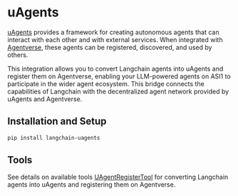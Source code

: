 # uAgents

[uAgents](https://fetch.ai/uagents) provides a framework for creating autonomous agents that can interact with each other and with external services. When integrated with [Agentverse](https://agentverse.ai), these agents can be registered, discovered, and used by others.

This integration allows you to convert Langchain agents into uAgents and register them on Agentverse, enabling your LLM-powered agents on ASI1 to participate in the wider agent ecosystem. This bridge connects the capabilities of Langchain with the decentralized agent network provided by uAgents and Agentverse.

## Installation and Setup

```bash
pip install langchain-uagents
```

## Tools

See details on available tools [UAgentRegisterTool](/docs/integrations/tools/uagent_register) for converting Langchain agents into uAgents and registering them on Agentverse. 